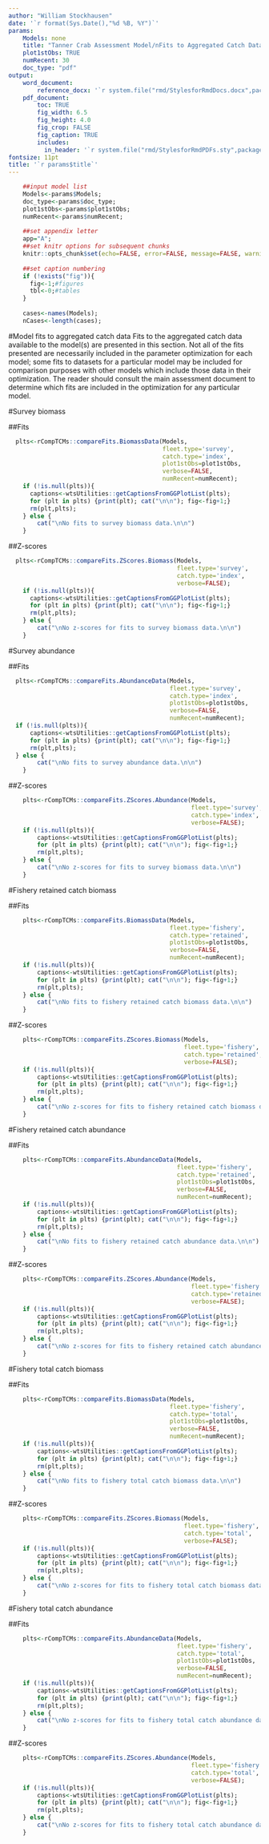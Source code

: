 ```yaml
---
author: "William Stockhausen"
date: '`r format(Sys.Date(),"%d %B, %Y")`'
params: 
    Models: none
    title: "Tanner Crab Assessment Model/nFits to Aggregated Catch Data" 
    plot1stObs: TRUE
    numRecent: 30
    doc_type: "pdf"
output: 
    word_document: 
        reference_docx: '`r system.file("rmd/StylesforRmdDocs.docx",package="wtsUtilities")`'
    pdf_document: 
        toc: TRUE
        fig_width: 6.5
        fig_height: 4.0
        fig_crop: FALSE
        fig_caption: TRUE
        includes:
          in_header: '`r system.file("rmd/StylesforRmdPDFs.sty",package="wtsUtilities")`'
fontsize: 11pt
title: '`r params$title`'
---
```


```r
    ##input model list
    Models<-params$Models;
    doc_type<-params$doc_type;
    plot1stObs<-params$plot1stObs;
    numRecent<-params$numRecent;
    
    ##set appendix letter
    app="A";
    ##set knitr options for subsequent chunks
    knitr::opts_chunk$set(echo=FALSE, error=FALSE, message=FALSE, warning=FALSE, concordance=TRUE, fig.width=6.5, fig.height=7.0, dpi=300)
    
    ##set caption numbering
    if (!exists("fig")){
      fig<-1;#figures
      tbl<-0;#tables
    }
    
    cases<-names(Models);
    nCases<-length(cases);
```

#Model fits to aggregated catch data
Fits to the aggregated catch data available to the model(s) are presented in this section. Not all of the fits presented are necessarily included in the parameter optimization for each model; some fits to datasets for a particular model may be included for comparison purposes with other models which include those data in their optimization. The reader should consult the main assessment document to determine which fits are included in the optimization for any particular model.

\blandscape

#Survey biomass

##Fits

```r
  plts<-rCompTCMs::compareFits.BiomassData(Models,
                                           fleet.type='survey',
                                           catch.type='index',
                                           plot1stObs=plot1stObs,
                                           verbose=FALSE,
                                           numRecent=numRecent);
    if (!is.null(plts)){
      captions<-wtsUtilities::getCaptionsFromGGPlotList(plts);
      for (plt in plts) {print(plt); cat("\n\n"); fig<-fig+1;}
      rm(plt,plts);
    } else {
        cat("\nNo fits to survey biomass data.\n\n")
    }
```
\FloatBarrier

\elandscape

##Z-scores

```r
  plts<-rCompTCMs::compareFits.ZScores.Biomass(Models,
                                               fleet.type='survey',
                                               catch.type='index',
                                               verbose=FALSE);
    if (!is.null(plts)){
      captions<-wtsUtilities::getCaptionsFromGGPlotList(plts);
      for (plt in plts) {print(plt); cat("\n\n"); fig<-fig+1;}
      rm(plt,plts);
    } else {
        cat("\nNo z-scores for fits to survey biomass data.\n\n")
    }
```
\FloatBarrier

\blandscape

#Survey abundance

##Fits

```r
  plts<-rCompTCMs::compareFits.AbundanceData(Models,
                                             fleet.type='survey',
                                             catch.type='index',
                                             plot1stObs=plot1stObs,
                                             verbose=FALSE,
                                             numRecent=numRecent);
  if (!is.null(plts)){
      captions<-wtsUtilities::getCaptionsFromGGPlotList(plts);
      for (plt in plts) {print(plt); cat("\n\n"); fig<-fig+1;}
      rm(plt,plts);
  } else {
        cat("\nNo fits to survey abundance data.\n\n")
    }
```
\FloatBarrier

\elandscape

##Z-scores

```r
    plts<-rCompTCMs::compareFits.ZScores.Abundance(Models,
                                                   fleet.type='survey',
                                                   catch.type='index',
                                                   verbose=FALSE);
    if (!is.null(plts)){
        captions<-wtsUtilities::getCaptionsFromGGPlotList(plts);
        for (plt in plts) {print(plt); cat("\n\n"); fig<-fig+1;}
        rm(plt,plts);
    } else {
        cat("\nNo z-scores for fits to survey biomass data.\n\n")
    }
```

\FloatBarrier

\blandscape

#Fishery retained catch biomass

##Fits

```r
    plts<-rCompTCMs::compareFits.BiomassData(Models,
                                             fleet.type='fishery',
                                             catch.type='retained',
                                             plot1stObs=plot1stObs,
                                             verbose=FALSE,
                                             numRecent=numRecent);
    if (!is.null(plts)){
        captions<-wtsUtilities::getCaptionsFromGGPlotList(plts);
        for (plt in plts) {print(plt); cat("\n\n"); fig<-fig+1;}
        rm(plt,plts);
    } else {
        cat("\nNo fits to fishery retained catch biomass data.\n\n")
    }
```
\FloatBarrier

\elandscape

##Z-scores

```r
    plts<-rCompTCMs::compareFits.ZScores.Biomass(Models,
                                                 fleet.type='fishery',
                                                 catch.type='retained',
                                                 verbose=FALSE);
    if (!is.null(plts)){
        captions<-wtsUtilities::getCaptionsFromGGPlotList(plts);
        for (plt in plts) {print(plt); cat("\n\n"); fig<-fig+1;}
        rm(plt,plts);
    } else {
        cat("\nNo z-scores for fits to fishery retained catch biomass data.\n\n")
    }
```

\FloatBarrier

\blandscape

#Fishery retained catch abundance

##Fits

```r
    plts<-rCompTCMs::compareFits.AbundanceData(Models,
                                               fleet.type='fishery',
                                               catch.type='retained',
                                               plot1stObs=plot1stObs,
                                               verbose=FALSE,
                                               numRecent=numRecent);
    if (!is.null(plts)){
        captions<-wtsUtilities::getCaptionsFromGGPlotList(plts);
        for (plt in plts) {print(plt); cat("\n\n"); fig<-fig+1;}
        rm(plt,plts);
    } else {
        cat("\nNo fits to fishery retained catch abundance data.\n\n")
    }
```

\FloatBarrier

\elandscape

##Z-scores

```r
    plts<-rCompTCMs::compareFits.ZScores.Abundance(Models,
                                                   fleet.type='fishery',
                                                   catch.type='retained',
                                                   verbose=FALSE);
    if (!is.null(plts)){
        captions<-wtsUtilities::getCaptionsFromGGPlotList(plts);
        for (plt in plts) {print(plt); cat("\n\n"); fig<-fig+1;}
        rm(plt,plts);
    } else {
        cat("\nNo z-scores for fits to fishery retained catch abundance data.\n\n")
    }
```

\FloatBarrier

\blandscape

#Fishery total catch biomass

##Fits

```r
    plts<-rCompTCMs::compareFits.BiomassData(Models,
                                             fleet.type='fishery',
                                             catch.type='total',
                                             plot1stObs=plot1stObs,
                                             verbose=FALSE,
                                             numRecent=numRecent);
    if (!is.null(plts)){
        captions<-wtsUtilities::getCaptionsFromGGPlotList(plts);
        for (plt in plts) {print(plt); cat("\n\n"); fig<-fig+1;}
        rm(plt,plts);
    } else {
        cat("\nNo fits to fishery total catch biomass data.\n\n")
    }
```

\FloatBarrier

\elandscape

##Z-scores
```r
    plts<-rCompTCMs::compareFits.ZScores.Biomass(Models,
                                                 fleet.type='fishery',
                                                 catch.type='total',
                                                 verbose=FALSE);
    if (!is.null(plts)){
        captions<-wtsUtilities::getCaptionsFromGGPlotList(plts);
        for (plt in plts) {print(plt); cat("\n\n"); fig<-fig+1;}
        rm(plt,plts);
    } else {
        cat("\nNo z-scores for fits to fishery total catch biomass data.\n\n")
    }
```

\FloatBarrier

\blandscape

#Fishery total catch abundance

##Fits

```r
    plts<-rCompTCMs::compareFits.AbundanceData(Models,
                                               fleet.type='fishery',
                                               catch.type='total',
                                               plot1stObs=plot1stObs,
                                               verbose=FALSE,
                                               numRecent=numRecent);
    if (!is.null(plts)){
        captions<-wtsUtilities::getCaptionsFromGGPlotList(plts);
        for (plt in plts) {print(plt); cat("\n\n"); fig<-fig+1;}
        rm(plt,plts);
    } else {
        cat("\nNo z-scores for fits to fishery total catch abundance data.\n\n")
    }
```

\FloatBarrier

\elandscape

##Z-scores

```r
    plts<-rCompTCMs::compareFits.ZScores.Abundance(Models,
                                                   fleet.type='fishery',
                                                   catch.type='total',
                                                   verbose=FALSE);
    if (!is.null(plts)){
        captions<-wtsUtilities::getCaptionsFromGGPlotList(plts);
        for (plt in plts) {print(plt); cat("\n\n"); fig<-fig+1;}
        rm(plt,plts);
    } else {
        cat("\nNo z-scores for fits to fishery total catch abundance data.\n\n")
    }
```
